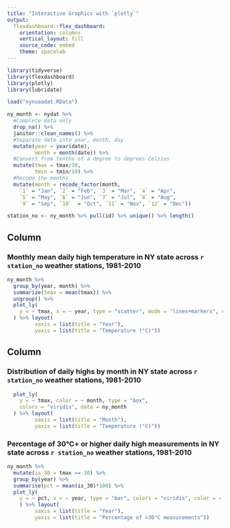 ```yaml
---
title: "Interactive Graphics with `plotly`"
output:
  flexdashboard::flex_dashboard:
    orientation: columns
    vertical_layout: fill
    source_code: embed
    theme: spacelab
---
```


```r
library(tidyverse)
library(flexdashboard)
library(plotly)
library(lubridate)
```

```r
load("nynoaadat.RData")

ny_month <- nydat %>%
  #Complete data only
  drop_na() %>%
  janitor::clean_names() %>%
  #Separate date into year, month, day
  mutate(year = year(date),
         month = month(date)) %>%
  #Convert from tenths of a degree to degrees Celsius
  mutate(tmax = tmax/10,
         tmin = tmin/10) %>%
  #Recode the months
  mutate(month = recode_factor(month,
    `1` = "Jan", `2` = "Feb", `3` = "Mar", `4` = "Apr",
    `5` = "May", `6` = "Jun", `7` = "Jul", `8` = "Aug",
    `9` = "Sep", `10`  = "Oct", `11` = "Nov", `12` = "Dec"))

station_no <- ny_month %>% pull(id) %>% unique() %>% length()
```

Column {data-width=600}
-----

### Monthly mean daily high temperature in NY state across `r station_no` weather stations, 1981-2010

```r
ny_month %>%
  group_by(year, month) %>%
  summarize(tmax = mean(tmax)) %>%
  ungroup() %>%
  plot_ly(
    y = ~ tmax, x = ~ year, type = "scatter", mode = "lines+markers", color = ~ month, colors = "viridis", split = month
  ) %>% layout(
         xaxis = list(title = "Year"),
         yaxis = list(title = "Temperature (°C)"))
```

Column {data-width=400}
-----

### Distribution of daily highs by month in NY state across `r station_no` weather stations, 1981-2010

```r
  plot_ly(
    y = ~ tmax, color = ~ month, type = "box",
    colors = "viridis", data = ny_month
  ) %>% layout(
         xaxis = list(title = "Month"),
         yaxis = list(title = "Temperature (°C)"))
```

### Percentage of 30°C+ or higher daily high measurements in NY state across `r station_no` weather stations, 1981-2010

```r
ny_month %>%
  mutate(is_30 = tmax >= 30) %>%
  group_by(year) %>%
  summarise(pct = mean(is_30)*100) %>%
  plot_ly(
    y = ~ pct, x = ~ year, type = "bar", colors = "viridis", color = ~ pct
    ) %>% layout(
         xaxis = list(title = "Year"),
         yaxis = list(title = "Percentage of >30°C measurements"))
```
